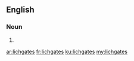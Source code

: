 ==English==

===Noun===
{{head|en|noun plural form}}

# {{plural of|lichgate|lang=en}}

[[ar:lichgates]]
[[fr:lichgates]]
[[ku:lichgates]]
[[my:lichgates]]
